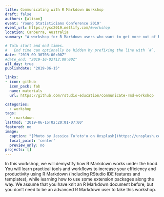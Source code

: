 ```yaml
---
title: Communicating with R Markdown Workshop
draft: false
authors: [alison]
event: 'Young Statisticians Conference 2019'
event_url: https://ysc2019.netlify.com/#workshop
location: Canberra, Australia
summary: "A workshop for R Markdown users who want to get more out of R Markdown (and friends)."

# Talk start and end times.
#   End time can optionally be hidden by prefixing the line with `#`.
date: "2019-09-30T08:00:00Z"
#date_end: "2019-10-02T12:00:00Z"
all_day: true
publishdate: "2019-06-15"

links:
- icon: github
  icon_pack: fab
  name: materials
  url: https://github.com/rstudio-education/communicate-rmd-workshop

categories:
  - workshop
tags:
  - rmarkdown
lastmod: '2019-06-16T02:20:01-07:00'
featured: no
image:
  caption: "[Photo by Jessica To'oto'o on Unsplash](https://unsplash.com/photos/rewWRwPyass)"
  focal_point: 'center'
  preview_only: no
projects: []
---
```


In this workshop, we will demystify how R Markdown works under the hood. You will learn practical tools and workflows to increase your efficiency and productivity using R Markdown (including RStudio IDE features and templates), while learning how to use some extension packages along the way. We assume that you have knit an R Markdown document before, but you don’t need to be an advanced R Markdown user to take this workshop.
